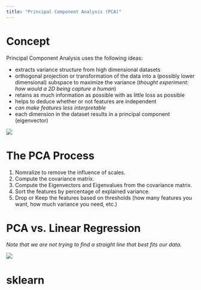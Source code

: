 ```yaml
---
title: "Principal Component Analysis (PCA)"
---
```


# Concept

Principal Component Analysis uses the following ideas:

- extracts variance structure from high dimensional datasets
- orthogonal projection or transformation of the data into a (possibly lower dimensional) subspace to maximize the variance (*thought experiment: how would a 2D being capture a human*)
- retains as much information as possible with as little loss as possible
- helps to deduce whether or not features are independent
- *can make features less interpretable*
- each dimension in the dataset results in a principal component (eigenvector)

![](images/pca_img1.png)

# The PCA Process

1. Nomralize to remove the influence of scales.
2. Compute the covariance matrix.
3. Compute the Eigenvectors and Eigenvalues from the covariance matrix.
4. Sort the features by percentage of explained variance.
5. Drop or Keep the features based on thresholds (how many features you want, how much variance you need, etc.)

# PCA vs. Linear Regression

*Note that we are not trying to find a straight line that best fits our data.*

![](images/pca_img2.png)

# sklearn


